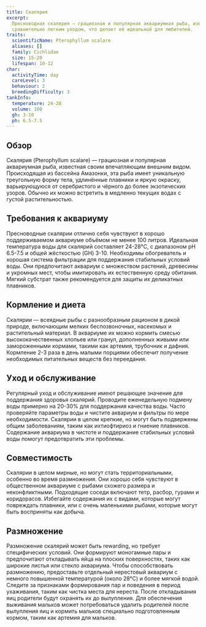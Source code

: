 ```yaml
---
title: Скалярия
excerpt:
  Пресноводная скалярия — грациозная и популярная аквариумная рыба, известная своим впечатляющим внешним видом и
  сравнительно легким уходом, что делает её идеальной для любителей.
traits:
  scientificName: Pterophyllum scalare
  aliases: []
  family: Cichlidae
  size: 15-20
  lifespan: 10-12
char:
  activityTime: day
  careLevel: 3
  behaviour: 2
  breedingDifficulty: 3
tankInfo:
  temperature: 24-28
  volume: 100
  gh: 3-10
  ph: 6.5-7.5
---
```


## Обзор

Скалярия (Pterophyllum scalare) — грациозная и популярная аквариумная рыба, известная своим впечатляющим внешним видом.
Происходящая из бассейна Амазонки, эта рыба имеет уникальную треугольную форму тела, удлинённые плавники и яркую
окраску, варьирующуюся от серебристого и чёрного до более экзотических узоров. Обычно их можно встретить в медленно
текущих водах с густой растительностью.

## Требования к аквариуму

Пресноводные скалярии отлично себя чувствуют в хорошо поддерживаемом аквариуме объёмом не менее 100 литров. Идеальная
температура воды для скалярий составляет 24-28°C, с диапазоном pH 6.5-7.5 и общей жёсткостью (GH) 3-10. Необходимы
обогреватель и хорошая система фильтрации для поддержания стабильных условий воды. Они предпочитают аквариум с
множеством растений, древесины и укромных мест, чтобы имитировать их естественную среду обитания. Мягкий субстрат также
рекомендуется для защиты их деликатных плавников.

## Кормление и диета

Скалярии — всеядные рыбы с разнообразным рационом в дикой природе, включающим мелких беспозвоночных, насекомых и
растительный материал. В аквариуме их можно кормить смесью высококачественных хлопьев или гранул, дополненных живыми или
замороженными кормами, такими как артемия, трубочник и дафния. Кормление 2-3 раза в день малыми порциями обеспечит
получение необходимых питательных веществ без переедания.

## Уход и обслуживание

Регулярный уход и обслуживание имеют решающее значение для поддержания здоровья скалярий. Проводите еженедельную подмену
воды примерно на 20-30% для поддержания качества воды. Часто проверяйте параметры воды и чистите аквариум и фильтры по
мере необходимости. Скалярии в целом крепкие, но могут быть подвержены общим заболеваниям, таким как ихтиофтириоз и
гниение плавников. Содержание аквариума в чистоте и поддержание стабильных условий воды помогут предотвратить эти
проблемы.

## Совместимость

Скалярии в целом мирные, но могут стать территориальными, особенно во время размножения. Они хорошо себя чувствуют в
общественном аквариуме с рыбами схожего размера и неконфликтными. Подходящие соседи включают тетр, расбор, гурами и
коридорасов. Избегайте содержания их с видами, которые могут повреждать плавники, или с очень маленькими рыбами, которые
могут быть восприняты как добыча.

## Размножение

Размножение скалярий может быть rewarding, но требует специфических условий. Они формируют моногамные пары и
предпочитают откладывать яйца на плоских поверхностях, таких как широкие листья или стекло аквариума. Чтобы
способствовать размножению, предоставьте отдельный нерестовый аквариум с немного повышенной температурой (около 28°C) и
более мягкой водой. Следите за признаками формирования пар и поведения в период ухаживания, таким как чистка места для
нереста. После откладывания яиц родители будут охранять их до вылупления. Для обеспечения выживания мальков может
потребоваться удалить родителей после вылупления яиц и кормить мальков специально подготовленным кормом, таким как
артемия для мальков.
